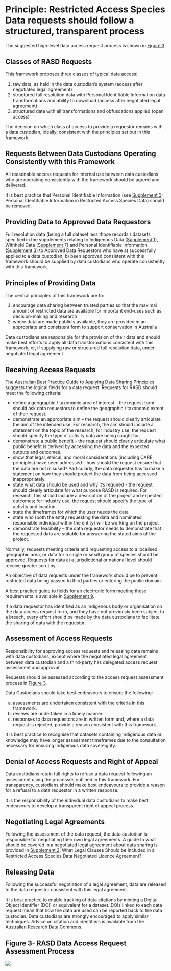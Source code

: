 # Principle: Restricted Access Species Data requests should follow a structured, transparent process

The suggested high-level data access request process is shown in [Figure 3](principle-structured-transparent-process.html#figure-3--rasd-data-access-request-assessment-process).

## Classes of RASD Requests

This framework proposes three classes of typical data access:

1.  raw data, as held in the data custodian's system (access after negotiated legal agreement)\
2.  structured full resolution data with Personal Identifiable Information data transformations and ability to download (access after negotiated legal agreement)\
3.  structured data with all transformations and obfuscations applied (open access)\

The decision on which class of access to provide a requestor remains with a data custodian, ideally, consistent with the principles set out in this framework.

## Requests Between Data Custodians Operating Consistently with this Framework

All reasonable access requests for internal use between data custodians who are operating consistently with the framework should be agreed and delivered.

It is best practice that Personal Identifiable Information (see [Supplement 3](supplements.html): Personal Identifiable Information in Restricted Access Species Data) should be removed.

## Providing Data to Approved Data Requestors

Full resolution data (being a full dataset less those records / datasets specified in the supplements relating to Indigenous Data ([Supplement 1](supplements.html)), Withheld Data ([Supplement 7](supplements.html)) and Personal Identifiable Information ([Supplement 3](supplements.html)) to Approved Data Requestors who have a) successfully applied to a data custodian; b) been approved consistent with this framework should be supplied by data custodians who operate consistently with this framework.

## Principles of Providing Data

The central principles of this framework are to:

1.  encourage data sharing between trusted parties so that the maximal amount of restricted data are available for important end-uses such as decision-making and research\
2.  where data are made publicly available, they are provided in an appropriate and consistent form to support conservation in Australia\

Data custodians are responsible for the provision of their data and should make best efforts to apply all data transformations consistent with this framework, or, if supplying raw or structured full resolution data, under negotiated legal agreement.

## Receiving Access Requests

The [Australian Best Practice Guide to Applying Data Sharing Principles](https://www.pmc.gov.au/sites/default/files/publications/data-sharing-principles-best-practice-guide-15-mar-2019.pdf) suggests the logical fields for a data request. Requests for RASD should meet the following criteria:

-   define a geographic / taxonomic area of interest -- the request form should ask data requestors to define the geographic / taxonomic extent of their request.\
-   demonstrate an appropriate aim -- the request should clearly articulate the aim of the intended use. For research, the aim should include a statement on the topic of the research; for industry use, the request should specify the type of activity data are being sought for.\
-   demonstrate a public benefit -- the request should clearly articulate what public benefit is derived by accessing the data and the expected outputs and outcomes.\
-   show that legal, ethical, and moral considerations (including CARE principles) have been addressed -- how should the request ensure that the data are not misused? Particularly, the data requestor has to make a statement on how they should protect the data from being accessed inappropriately.\
-   state what data should be used and why it's required - the request should clearly articulate for what purpose RASD is required. For research, this should include a description of the project and expected outcomes; for industry use, the request should specify the type of activity and location.\
-   state the timeframes for which the user needs the data\
-   state who (both the entity requesting the data and nominated responsible individual within the entity) will be working on the project\
-   demonstrate feasibility -- the data requestor needs to demonstrate that the requested data are suitable for answering the stated aims of the project.\

Normally, requests meeting criteria and requesting access to a localised geographic area, or data for a single or small group of species should be approved. Requests for data at a jurisdictional or national level should receive greater scrutiny.

An objective of data requests under the framework should be to prevent restricted data being passed to third parties or entering the public domain.

A best practice guide to fields for an electronic form meeting these requirements is available in [Supplement 9](supplements.html).

If a data requestor has identified as an Indigenous body or organisation on the data access request form, and they have not previously been subject to a breach, every effort should be made by the data custodians to facilitate the sharing of data with the requestor.

## Assessment of Access Requests

Responsibility for approving access requests and releasing data remains with data custodians, except where the negotiated legal agreement between data custodian and a third-party has delegated access request assessment and approval.

Requests should be assessed according to the access request assessment process in [Figure 3](principle-structured-transparent-process.html#figure-3--rasd-data-access-request-assessment-process).

Data Custodians should take best endeavours to ensure the following:

a)  assessments are undertaken consistent with the criteria in this framework.\
b)  reviews are undertaken in a timely manner.\
c)  responses to data requestors are in written form and, where a data request is rejected, provide a reason consistent with this framework.\

It is best practice to recognise that datasets containing Indigenous data or knowledge may have longer assessment timeframes due to the consultation necessary for ensuring Indigenous data sovereignty.

## Denial of Access Requests and Right of Appeal

Data custodians retain full rights to refuse a data request following an assessment using the processes outlined in this framework. For transparency, custodians should make best endeavours to provide a reason for a refusal to a data requestor in a written response.

It is the responsibility of the individual data custodians to make best endeavours to develop a transparent right of appeal process.

## Negotiating Legal Agreements

Following the assessment of the data request, the data custodian is responsible for negotiating their own legal agreements. A guide to what should be covered in a negotiated legal agreement about data sharing is provided in [Supplement 2](supplements.html): What Legal Clauses Should be Included in a Restricted Access Species Data Negotiated Licence Agreement?

## Releasing Data

Following the successful negotiation of a legal agreement, data are released to the data requestor consistent with this legal agreement.

It is best practice to enable tracking of data citations by minting a Digital Object Identifier (DOI) or equivalent for a dataset. DOIs linked to each data request mean that how the data are used can be reported back to the data custodian. Data custodians are strongly encouraged to apply similar techniques. Advice on citation and identifiers is available from the [Australian Research Data Commons](https://ardc.edu.au/resource/citation-and-identifiers/).

## Figure 3- RASD Data Access Request Assessment Process

![](images/RASD-fig-3-data-request-process.png){fig-alt="Flowchart showing the data access request process, through to if the request is approved or denied"}
